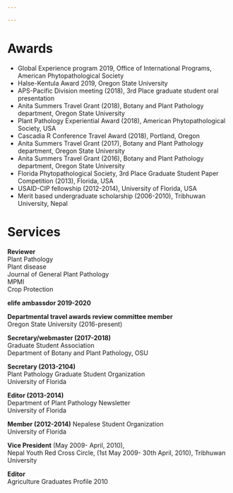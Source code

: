 ```yaml
---

---
```


# **Awards**

* Global Experience program 2019, Office of International Programs, American Phytopathological Society <br>
* Halse-Kentula Award 2019, Oregon State University <br>
* APS-Pacific Division meeting (2018), 3rd Place graduate student oral presentation <br>
* Anita Summers Travel Grant (2018), Botany and Plant Pathology department, Oregon State University <br>
* Plant Pathology Experiential Award (2018), American Phytopathological Society, USA <br>
* Cascadia R Conference Travel Award (2018), Portland, Oregon <br>
* Anita Summers Travel Grant (2017), Botany and Plant Pathology department, Oregon State University <br> 
* Anita Summers Travel Grant (2016), Botany and Plant Pathology department, Oregon State University <br>
* Florida Phytopathological  Society, 3rd Place Graduate Student Paper Competition (2013), Florida, USA <br>
* USAID-CIP fellowship (2012-2014), University of Florida, USA <br>
* Merit based undergraduate scholarship (2006-2010), Tribhuwan University, Nepal <br>









# **Services**

**Reviewer**<br>
Plant Pathology <br> 
Plant disease  <br> 
Journal of General Plant Pathology<br> 
MPMI <br>
Crop Protection <br>

**elife ambassdor 2019-2020**

**Departmental travel awards review committee member** <br>
Oregon State University (2016-present)<br> 

**Secretary/webmaster (2017-2018)** <br> 
Graduate Student Association <br> 
Department of Botany and Plant Pathology, OSU <br> 
 
**Secretary (2013-2104)** <br> 
Plant Pathology Graduate Student Organization <br> 
University of Florida <br> 
 
**Editor (2013-2014)** <br> 
Department of Plant Pathology Newsletter <br> 
University of Florida <br> 
 
**Member (2012-2014)** Nepalese Student Organization <br> 
University of Florida <br> 
 
**Vice President** (May 2009- April, 2010), <br> 
Nepal Youth Red Cross Circle, (1st May 2009- 30th April, 2010), Tribhuwan University <br> 
 	 
**Editor** <br> 
Agriculture Graduates Profile 2010 <br> 

